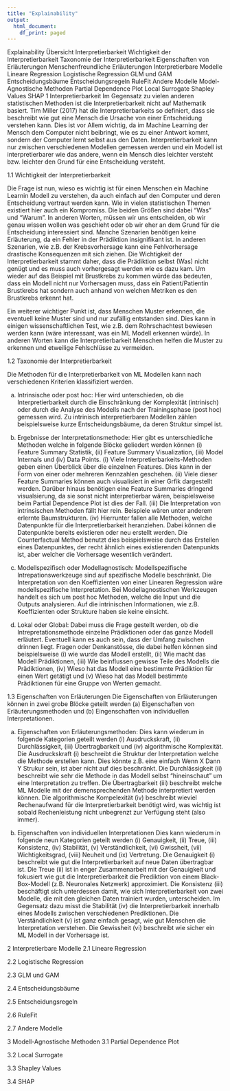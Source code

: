 ---
title: "Explainability"
output:
  html_document:
    df_print: paged
---

Explainability
Übersicht
Interpretierbarkeit
Wichtigkeit der Interpretierbarkeit
Taxonomie der Interpretierbarkeit
Eigenschaften von Erläuterungen
Menschenfreundliche Erläuterungen
Interpretierbare Modelle
Lineare Regression
Logistische Regression
GLM und GAM
Entscheidungsbäume
Entscheidungsregeln
RuleFit
Andere Modelle
Model-Agnostische Methoden
Partial Dependence Plot
Local Surrogate
Shapley Values
SHAP
1 Interpretierbarkeit
Im Gegensatz zu vielen anderen statistischen Methoden ist die Interpretierbarkeit nicht auf Mathematik basiert. Tim Miller (2017) hat die Interpretierbarkeits so definiert, dass sie beschreibt wie gut eine Mensch die Ursache von einer Entscheidung verstehen kann. Dies ist vor Allem wichtig, da im Machine Learning der Mensch dem Computer nicht beibringt, wie es zu einer Antwort kommt, sondern der Computer lernt selbst aus den Daten. Interpretierbarkeit kann nur zwischen verschiedenen Modellen gemessen werden und ein Modell ist interpretierbarer wie das andere, wenn ein Mensch dies leichter versteht bzw. leichter den Grund für eine Entscheidung versteht.

1.1 Wichtigkeit der Interpretierbarkeit

Die Frage ist nun, wieso es wichtig ist für einen Menschen ein Machine Learnin Modell zu verstehen, da auch einfach auf den Computer und deren Entscheidung vertraut werden kann. Wie in vielen statistischen Themen existiert hier auch ein Kompromiss. Die beiden Größen sind dabei "Was" und "Warum". In anderen Worten, müssen wir uns entscheiden, ob wir genau wissen wollen was geschieht oder ob wir eher an dem Grund für die Entscheidung interessiert sind. Manche Szenarien benötigen keine Erläuterung, da ein Fehler in der Prädiktion insignifikant ist. In anderen Szenarien, wie z.B. der Krebsvorhersage kann eine Fehlvorhersage drastische Konsequenzen mit sich ziehen. Die Wichtigkeit der Interpretierbarkeit stammt daher, dass die Prädiktion selbst (Was) nicht genügt und es muss auch vorhergesagt werden wie es dazu kam. Um wieder auf das Beispiel mit Brustkrebs zu kommen würde das bedeuten, dass ein Modell nicht nur Vorhersagen muss, dass ein Patient/Patientin Brustkrebs hat sondern auch anhand von welchen Metriken es den Brustkrebs erkennt hat.

Ein weiterer wichtiger Punkt ist, dass Menschen Muster erkennen, die eventuell keine Muster sind und nur zufällig entstanden sind. Dies kann in einigen wissenschaftlichen Test, wie z.B. dem Rohrschachtest bewiesen werden kann (wäre interessant, was ein ML Modell erkennen würde). In anderen Worten kann die Interpretierbarkeit Menschen helfen die Muster zu erkennen und etweilige Fehlschlüsse zu vermeiden.

1.2 Taxonomie der Interpretierbarkeit

Die Methoden für die Interpretierbarkeit von ML Modellen kann nach verschiedenen Kriterien klassifiziert werden.

(a) Intrinsische oder post hoc: Hier wird unterschieden, ob die Interpretierbarkeit durch die Einschränkung der Komplexität (intrinisch) oder durch die Analyse des Modells nach der Trainingsphase (post hoc) gemessen wird. Zu intrinisch interpretierbaren Modellen zählen beispielsweise kurze Entscheidungsbäume, da deren Struktur simpel ist.

(b) Ergebnisse der Interpretationsmethode: Hier gibt es unterschiedliche Methoden welche in folgende Blöcke geliedert werden können (i) Feature Summary Statistik, (ii) Feature Summary Visualization, (iii) Model Internals und (iv) Data Points. (i) Viele Interpretierbarkeits-Methoden geben einen Überblick über die einzelnen Features. Dies kann in der Form von einer oder mehreren Kennzahlen geschehen. (ii) Viele dieser Feature Summaries können auch visualisiert in einer Grfik dargestellt werden. Darüber hinaus benötigen eine Feature Summaries dringend visualsierung, da sie sonst nicht interpretierbar wären, beispielsweise beim Partial Dependence Plot ist dies der Fall. (iii) Die Interpretation von intrinsischen Methoden fällt hier rein. Beispiele wären unter anderem erlernte Baumstrukturen. (iv) Hierrunter fallen alle Methoden, welche Datenpunkte für die Interpretierbarkeit heranziehen. Dabei können die Datenpunkte bereits existieren oder neu erstellt werden. Die Counterfactual Method benutzt dies beispielsweise durch das Erstellen eines Datenpunktes, der recht ähnlich eines existierenden Datenpunkts ist, aber welcher die Vorhersage wesentlich verändert.

(c) Modellspezifisch oder Modellagnostisch: Modellspezifische Intrepationswerkzeuge sind auf spezifische Modelle beschränkt. Die Interpretation von den Koeffizienten von einer Linearen Regression wäre modellspezifische Interpretation. Bei Modellagnostischen Werkzeugen handelt es sich um post hoc Methoden, welche die Input und die Outputs analysieren. Auf die intrinischen Informationen, wie z.B. Koeffizienten oder Strukture haben sie keine einsicht.

(d) Lokal oder Global: Dabei muss die Frage gestellt werden, ob die Intrepretationsmethode einzelne Prädiktionen oder das ganze Modell erläutert. Eventuell kann es auch sein, dass der Umfang zwischen drinnen liegt. Fragen oder Denkanstösse, die dabei helfen können sind beispielsweise (i) wie wurde das Modell erstellt, (ii) Wie macht das Modell Prädiktionen, (iii) Wie beinflussen gewisse Teile des Modells die Prädiktionen, (iv) Wieso hat das Modell eine bestimmte Prädiktion für einen Wert getätigt und (v) Wieso hat das Modell bestimmte Prädiktionen für eine Gruppe von Werten gemacht.

1.3 Eigenschaften von Erläuterungen Die Eigenschaften von Erläuterungen können in zwei grobe Blöcke geteilt werden (a) Eigenschaften von Erläuterungsmethoden und (b) Eingenschaften von individuellen Interpretationen.

(a) Eigenschaften von Erläuterungsmethoden: Dies kann wiederum in folgende Kategorien geteilt werden (i) Ausdruckskraft, (ii) Durchlässigkeit, (iii) Übertragbarkeit und (iv) algorithmische Komplexität. Die Ausdruckskraft (i) beschreibt die Struktur der Interpretation welche die Methode erstellen kann. Dies könnte z.B. eine einfach Wenn X Dann Y Strukur sein, ist aber nicht auf dies beschränkt. Die Durchlässigkeit (ii) beschreibt wie sehr die Methode in das Modell selbst "hineinschaut" um eine Interpretation zu treffen. Die Übertragbarkeit (iii) beschreibt welche ML Modelle mit der demensprechenden Methode interpretiert werden können. Die algorithmische Kompelexität (iv) beschreibt wieviel Rechenaufwand für die Interpretierbarkeit benötigt wird, was wichtig ist sobald Rechenleistung nicht unbegrenzt zur Verfügung steht (also immer).

(b) Eigenschaften von individuellen Interpretationen Dies kann wiederum in folgende neun Kategorien geteilt werden (i) Genauigkeit, (ii) Treue, (iii) Konsistenz, (iv) Stabilität, (v) Verständlichkeit, (vi) Gwissheit, (vii) Wichtigkeitsgrad, (viii) Neuheit und (ix) Vertretung. Die Genauigkeit (i) beschreibt wie gut die Interpretierbarkeit auf neue Daten übertragbar ist. Die Treue (ii) ist in enger Zusammenarbeit mit der Genauigkeit und fokusiert wie gut die Interpretierbarkeit die Prediktion von einem Black-Box-Modell (z.B. Neuronales Netzwerk) approximiert. Die Konsistenz (iii) beschäftigt sich unterdessen damit, wie sich Interpretierbarkeit von zwei Modelle, die mit den gleichen Daten trainiert wurden, unterscheiden. Im Gegensatz dazu misst die Stabilität (iv) die Interpretierbarkeit innerhalb eines Modells zwischen verschiedenen Prediktionen. Die Verständlichkeit (v) ist ganz einfach gesagt, wie gut Menschen die Interpretation verstehen. Die Gewissheit (vi) beschreibt wie sicher ein ML Modell in der Vorhersage ist.

2 Interpretierbare Modelle
2.1 Lineare Regression

2.2 Logistische Regression

2.3 GLM und GAM

2.4 Entscheidungsbäume

2.5 Entscheidungsregeln

2.6 RuleFit

2.7 Andere Modelle

3 Modell-Agnostische Methoden
3.1 Partial Dependence Plot

3.2 Local Surrogate

3.3 Shapley Values

3.4 SHAP
